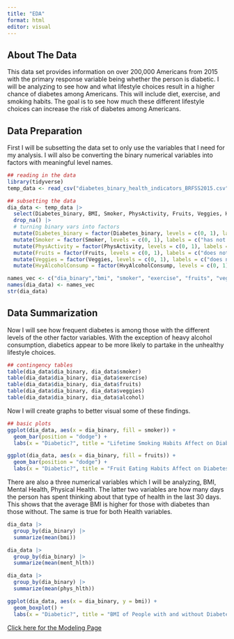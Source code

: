 ```yaml
---
title: "EDA"
format: html
editor: visual
---
```


## About The Data
This data set provides information on over 200,000 Americans from 2015 with the primary response variable being whether the person is diabetic. I will be analyzing to see how and what lifestyle choices result in a higher chance of diabetes among Americans. This will include diet, exercise, and smoking habits. The goal is to see how much these different lifestyle choices can increase the risk of diabetes among Americans.


## Data Preparation
First I will be subsetting the data set to only use the variables that I need for my analysis. I will also be converting the binary numerical variables into factors with meaningful level names.
```r
## reading in the data
library(tidyverse)
temp_data <- read_csv("diabetes_binary_health_indicators_BRFSS2015.csv", col_names = TRUE)

## subsetting the data
dia_data <- temp_data |>
  select(Diabetes_binary, BMI, Smoker, PhysActivity, Fruits, Veggies, HvyAlcoholConsump, MentHlth, PhysHlth) |>
  drop_na() |>
  # turning binary vars into factors
  mutate(Diabetes_binary = factor(Diabetes_binary, levels = c(0, 1), labels = c("no diabetes", "diabetes"))) |>
  mutate(Smoker = factor(Smoker, levels = c(0, 1), labels = c("has not smoked 5 packs", "has smoked 5 packs"))) |>
  mutate(PhysActivity = factor(PhysActivity, levels = c(0, 1), labels = c("no exercise last 30 days", "has exercised last 30 days"))) |>
  mutate(Fruits = factor(Fruits, levels = c(0, 1), labels = c("does not eat fruit daily", "eats fruit daily"))) |>
  mutate(Veggies = factor(Veggies, levels = c(0, 1), labels = c("does not eat veggies daily", "eats veggies daily"))) |>
  mutate(HvyAlcoholConsump = factor(HvyAlcoholConsump, levels = c(0, 1), labels = c("not a heavy drinker", "heavy drinker")))

names_vec <- c("dia_binary","bmi", "smoker", "exercise", "fruits", "veggies", "alcohol", "ment_hlth", "phys_hlth")
names(dia_data) <- names_vec
str(dia_data)
```

## Data Summarization
Now I will see how frequent diabetes is among those with the different levels of the other factor variables. With the exception of heavy alcohol consumption, diabetics appear to be more likely to partake in the unhealthy lifestyle choices.
```r
## contingency tables
table(dia_data$dia_binary, dia_data$smoker)
table(dia_data$dia_binary, dia_data$exercise)
table(dia_data$dia_binary, dia_data$fruits)
table(dia_data$dia_binary, dia_data$veggies)
table(dia_data$dia_binary, dia_data$alcohol)
```

Now I will create graphs to better visual some of these findings.
```r
## basic plots
ggplot(dia_data, aes(x = dia_binary, fill = smoker)) +
  geom_bar(position = "dodge") +
  labs(x = "Diabetic?", title = "Lifetime Smoking Habits Affect on Diabetes")

ggplot(dia_data, aes(x = dia_binary, fill = fruits)) +
  geom_bar(position = "dodge") +
  labs(x = "Diabetic?", title = "Fruit Eating Habits Affect on Diabetes")
```

There are also a three numerical variables which I will be analyzing, BMI, Mental Health, Physical Health. The latter two variables are how many days the person has spent thinking about that type of health in the last 30 days. This shows that the average BMI is higher for those with diabetes than those without. The same is true for both Health variables.
```r
dia_data |>
  group_by(dia_binary) |>
  summarize(mean(bmi))

dia_data |>
  group_by(dia_binary) |>
  summarize(mean(ment_hlth))

dia_data |>
  group_by(dia_binary) |>
  summarize(mean(phys_hlth))

ggplot(dia_data, aes(x = dia_binary, y = bmi)) +
  geom_boxplot() +
  labs(x = "Diabetic?", title = "BMI of People with and without Diabetes")
```


[Click here for the Modeling Page](Modeling.html)